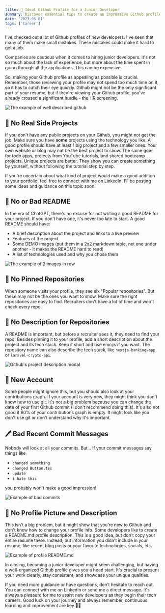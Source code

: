 ```yaml
---
title: 🔖 Ideal Github Profile for a Junior Developer
summary: Discover essential tips to create an impressive Github profile that increases your chances of landing a junior developer job
date: '2023-06-01'
tags: ['Career']
---
```


I've checked out a lot of Github profiles of new developers. I've seen that many of them make small mistakes. These mistakes could make it hard to get a job.

Companies are cautious when it comes to hiring junior developers. It's not so much about the lack of experience, but more about the time spent in going through all the applications. This can be expensive.

So, making your Github profile as appealing as possible is crucial. Remember, those reviewing your profile may not spend too much time on it, so it has to catch their eye quickly. Github might not be the only significant part of your resume, but if they're viewing your Github profile, you've already crossed a significant hurdle - the HR screening.

![The example of well described github](/static/images/ideal-github-profile-for-new-developers/github-profile.png)

## 🚀 No Real Side Projects

If you don't have any public projects on your Github, you might not get the job. Make sure you have **some** projects using the technology you like. A good profile should have at least 1 big project and a few smaller ones. Your own website or blog may not be the best project to show. The same goes for todo apps, projects from YouTube tutorials, and shared bootcamp projects. Unique projects are better. They show you can create something by yourself, without following the tutorial step by step.

If you're uncertain about what kind of project would make a good addition to your portfolio, feel free to connect with me on LinkedIn. I'll be posting some ideas and guidance on this topic soon!

## 📝 No or Bad README

In the era of ChatGPT, there's no excuse for not writing a good README for your project. If you don't have one, it's never too late to start. A good README should have:

- A brief description about the project and links to a live preview
- Features of the project
- Some DEMO images (put them in a 2x2 markdown table, not one under another - it makes the README hard to read)
- A list of technologies used and why you chose them

![The example of 2 images in row](/static/images/ideal-github-profile-for-new-developers/readme-images.png)

## 📌 No Pinned Repositories

When someone visits your profile, they see six "Popular repositories". But these may not be the ones you want to show. Make sure the right repositories are easy to find. Recruiters don't have a lot of time and won't check every repo.

## 🎈 No Description for Repositories

A README is important, but before a recruiter sees it, they need to find your repo. Besides pinning it to your profile, add a short description about the project and its tech stack. Keep it short and use emojis if you want. The repository name can also describe the tech stack, like `nextjs-banking-app` or `laravel-crypto-api`.

![Github's project description modal](/static/images/ideal-github-profile-for-new-developers/project-description.png)

## 📅 New Account

Some people might ignore this, but you should also look at your contributions graph. If your account is very new, they might think you don't know how to use git. It's not a big problem because you can change the date of your first Github commit (I don't recommend doing this). It's also not good if 90% of your contributions graph is empty. It might look like you don't use git or don't understand why it's important.

## 🖊️ Bad Recent Commit Messages

Nobody will look at all your commits. But... if your commit messages say things like

- `changed something`
- `changed Button.tsx`
- `update`
- `i hate this`

you probably won't make a good impression!

![Example of bad commits](/static/images/ideal-github-profile-for-new-developers/commits.png)

## 👤 No Profile Picture and Description

This isn't a big problem, but it might show that you're new to Github and don't know how to change your profile info. Some developers like to create a README.md profile description. This is a good idea, but don't copy your entire resume there. Instead, put information you didn't include in your resume, like recent blog posts or your favorite technologies, socials, etc.

![Example of profile README.md](/static/images/ideal-github-profile-for-new-developers/profile-readme.png)

In closing, becoming a junior developer might seem challenging, but having a well-organized Github profile gives you a head start. It's crucial to present your work clearly, stay consistent, and showcase your unique qualities.

If you need more guidance or have questions, don't hesitate to reach out. You can connect with me on LinkedIn or send me a direct message. It's always a pleasure for me to assist new developers as they begin their tech careers. Good luck on your journey and always remember, continuous learning and improvement are key 🖖🫡
